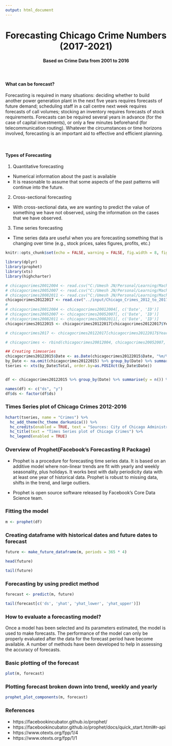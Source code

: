 ---
output: html_document
---

<h1><center> Forecasting Chicago Crime Numbers (2017-2021) </center></h1>
<h4><center> Based on Crime Data from 2001 to 2016 </center></h4>
<br>

<h4>What can be forecast?</h4>

<p> Forecasting is required in many situations: deciding whether to build another power generation plant in the next five years requires forecasts of future demand; scheduling staff in a call centre next week requires forecasts of call volumes; stocking an inventory requires forecasts of stock requirements. Forecasts can be required several years in advance (for the case of capital investments), or only a few minutes beforehand (for telecommunication routing). Whatever the circumstances or time horizons involved, forecasting is an important aid to effective and efficient planning. </p>

<br>

<h4> Types of Forecasting </h4>

1. Quantitative forecasting
  
  + Numerical information about the past is available
  + It is reasonable to assume that some aspects of the past patterns will continue into the future.
  
2. Cross-sectional forecasting
  + With cross-sectional data, we are wanting to predict the value of something we have not observed, using the information on the cases that we have observed. 
  
3. Time series forecasting
  + Time series data are useful when you are forecasting something that is changing over time (e.g., stock prices, sales figures, profits, etc.)
  
```{r setup, include=FALSE}

knitr::opts_chunk$set(echo = FALSE, warning = FALSE, fig.width = 8, fig.height = 7)

library(dplyr)
library(prophet)
library(xts)
library(highcharter)

# chicagocrimes20012004 <- read.csv("C:/Umesh JN/Personal/Learning/MachineLearning/Kaggle/Scripts/ChicagoCrimeData/Chicago_Crimes_2001_to_2004.csv")
# chicagocrimes20052007 <- read.csv("C:/Umesh JN/Personal/Learning/MachineLearning/Kaggle/Scripts/ChicagoCrimeData/Chicago_Crimes_2005_to_2007.csv")
# chicagocrimes20082011 <- read.csv("C:/Umesh JN/Personal/Learning/MachineLearning/Kaggle/Scripts/ChicagoCrimeData/Chicago_Crimes_2008_to_2011.csv")
chicagocrimes20122017 <- read.csv("../input/Chicago_Crimes_2012_to_2017.csv")
# 
# chicagocrimes20012004 <- chicagocrimes20012004[, c('Date', 'ID')]
# chicagocrimes20052007 <- chicagocrimes20052007[, c('Date', 'ID')]
# chicagocrimes20082011 <- chicagocrimes20082011[, c('Date', 'ID')]
chicagocrimes20122015 <- chicagocrimes20122017[chicagocrimes20122017$Year %in% c('2012', '2013', '2014', '2015'), c('Date', 'ID')]

# chicagocrimes2017 <- chicagocrimes20122017[chicagocrimes20122017$Year =='2017', c('Date', 'ID')]

# chicagocrimes <- rbind(chicagocrimes20012004, chicagocrimes20052007, chicagocrimes20082011, chicagocrimes20122016)

## Creating timeseries
chicagocrimes20122015$Date <- as.Date(chicagocrimes20122015$Date, "%m/%d/%Y %I:%M:%S %p")
by_Date <- na.omit(chicagocrimes20122015) %>% group_by(Date) %>% summarise(Total = n())
tseries <- xts(by_Date$Total, order.by=as.POSIXct(by_Date$Date))


df <- chicagocrimes20122015 %>% group_by(Date) %>% summarise(y = n()) %>% mutate(y = log(y))

names(df) <- c("ds", "y")
df$ds <- factor(df$ds)


```



### Times Series plot of Chicago Crimes 2012-2016


```{r}

hchart(tseries, name = "Crimes") %>%
  hc_add_theme(hc_theme_darkunica()) %>%
  hc_credits(enabled = TRUE, text = "Sources: City of Chicago Administration and the Chicago Police Department", style = list(fontSize = "12px")) %>%
  hc_title(text = "Times Series plot of Chicago Crimes") %>%
  hc_legend(enabled = TRUE)

```


### Overview of Prophet(Facebook's Forecasting R Package)

* Prophet is a procedure for forecasting time series data. It is based on an additive model where non-linear trends are fit with yearly and weekly seasonality, plus holidays. It works best with daily periodicity data with at least one year of historical data. Prophet is robust to missing data, shifts in the trend, and large outliers.

* Prophet is open source software released by Facebook's Core Data Science team.

### Fitting the model

```{r}

m <- prophet(df)

```

### Creating dataframe with historical dates and future dates to forecast

```{r}

future <- make_future_dataframe(m, periods = 365 * 4)

head(future)

tail(future)

```

### Forecasting by using predict method

```{r}

forecast <- predict(m, future)

tail(forecast[c('ds', 'yhat', 'yhat_lower', 'yhat_upper')])

```

### How to evaluate a forecasting model?

<p> Once a model has been selected and its parameters estimated, the model is used to make forecasts. The performance of the model can only be properly evaluated after the data for the forecast period have become available. A number of methods have been developed to help in assessing the accuracy of forecasts.  </p>

### Basic plotting of the forecast

```{r}

plot(m, forecast)

```


### Plotting forecast broken down into trend, weekly and yearly

```{r}

prophet_plot_components(m, forecast)

```


### References 

* https://facebookincubator.github.io/prophet/
* https://facebookincubator.github.io/prophet/docs/quick_start.html#r-api
* https://www.otexts.org/fpp/1/4
* https://www.otexts.org/fpp/1/1

